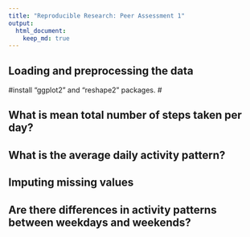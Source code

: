 ```yaml
---
title: "Reproducible Research: Peer Assessment 1"
output: 
  html_document:
    keep_md: true
---
```



## Loading and preprocessing the data

#install "ggplot2" and "reshape2" packages.
#



## What is mean total number of steps taken per day?



## What is the average daily activity pattern?



## Imputing missing values



## Are there differences in activity patterns between weekdays and weekends?
